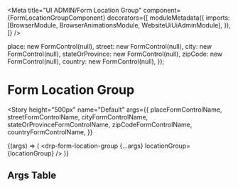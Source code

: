 


<Meta
  title="UI ADMIN/Form Location Group"
  component={FormLocationGroupComponent}
  decorators={[
    moduleMetadata({
      imports: [BrowserModule, BrowserAnimationsModule, WebsiteUiUiAdminModule],
    }),
  ]}
/>

  place: new FormControl(null),
  street: new FormControl(null),
  city: new FormControl(null),
  stateOrProvince: new FormControl(null),
  zipCode: new FormControl(null),
  country: new FormControl(null),
});

# Form Location Group

<Story
  height="500px"
  name="Default"
  args={{
    placeFormControlName,
    streetFormControlName,
    cityFormControlName,
    stateOrProvinceFormControlName,
    zipCodeFormControlName,
    countryFormControlName,
  }}
>
  {(args) => (
    <drp-form-location-group {...args} locationGroup={locationGroup} />
  )}
</Story>

## Args Table

<ArgsTable of={FormIdentifierGroupComponent} />
